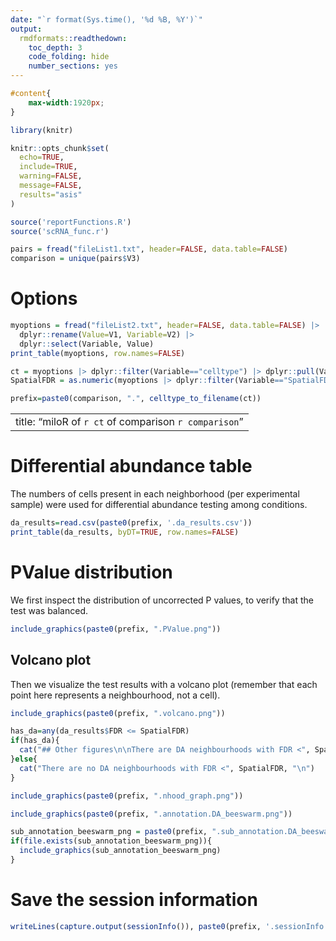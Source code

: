 ```yaml
---
date: "`r format(Sys.time(), '%d %B, %Y')`"
output: 
  rmdformats::readthedown:
    toc_depth: 3
    code_folding: hide
    number_sections: yes
---
```


```css
#content{
    max-width:1920px;
}
```

```r
library(knitr)

knitr::opts_chunk$set(
  echo=TRUE, 
  include=TRUE, 
  warning=FALSE, 
  message=FALSE, 
  results="asis"
)

source('reportFunctions.R')
source('scRNA_func.r')
```

```r
pairs = fread("fileList1.txt", header=FALSE, data.table=FALSE)
comparison = unique(pairs$V3)
```

# Options

```r
myoptions = fread("fileList2.txt", header=FALSE, data.table=FALSE) |>
  dplyr::rename(Value=V1, Variable=V2) |>
  dplyr::select(Variable, Value)
print_table(myoptions, row.names=FALSE)
```

```r
ct = myoptions |> dplyr::filter(Variable=="celltype") |> dplyr::pull(Value)
SpatialFDR = as.numeric(myoptions |> dplyr::filter(Variable=="SpatialFDR") |> dplyr::pull(Value))

prefix=paste0(comparison, ".", celltype_to_filename(ct))
```

---
title: "miloR of `r ct` of comparison `r comparison`"
---

# Differential abundance table

The numbers of cells present in each neighborhood (per experimental sample) were used for differential abundance testing among conditions. 

```r
da_results=read.csv(paste0(prefix, '.da_results.csv'))
print_table(da_results, byDT=TRUE, row.names=FALSE)
```

# PValue distribution

We first inspect the distribution of uncorrected P values, to verify that the test was balanced.

```r
include_graphics(paste0(prefix, ".PValue.png"))
```

## Volcano plot

Then we visualize the test results with a volcano plot (remember that each point here represents a neighbourhood, not a cell).

```r
include_graphics(paste0(prefix, ".volcano.png"))
```

```r
has_da=any(da_results$FDR <= SpatialFDR)
if(has_da){
  cat("## Other figures\n\nThere are DA neighbourhoods with FDR <", SpatialFDR, "\n")
}else{
  cat("There are no DA neighbourhoods with FDR <", SpatialFDR, "\n")
}
```

```r
include_graphics(paste0(prefix, ".nhood_graph.png"))
```

```r
include_graphics(paste0(prefix, ".annotation.DA_beeswarm.png"))
```

```r
sub_annotation_beeswarm_png = paste0(prefix, ".sub_annotation.DA_beeswarm.png")
if(file.exists(sub_annotation_beeswarm_png)){
  include_graphics(sub_annotation_beeswarm_png)
}
```

# Save the session information

```r
writeLines(capture.output(sessionInfo()), paste0(prefix, '.sessionInfo.txt'))
```

